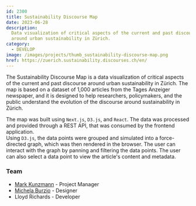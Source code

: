 ```yaml
---
id: 2300
title: Sustainability Discourse Map
date: 2023-06-28
description:
  Data visualization of critical aspects of the current and past discourse
  around urban sustainability in Zürich.
category:
  - DEVELOP
image: /images/projects/thumb_sustainability-discourse-map.png
href: https://zuerich.sustainability.discourses.ch/en/
---
```


The Sustainability Discourse Map is a data visualization of critical aspects of
the current and past discourse around urban sustainability in Zürich. The map is
based on a dataset of 1,000 articles from the Tages Anzeiger newspaper, and it
is designed to help researchers, policymakers, and the public understand the
evolution of the discourse around sustainability in Zürich.

The map was built using `Next.js`, `D3.js`, and `React`. The data was processed
and provided through a REST API, that was consumed by the frontend
application.  
Using `D3.js`, the data points were grouped and simulated into a force-directed
graph, which was then rendered in the browser. The user can interact with the
graph by panning and filtering the data points. The user can also select a data
point to view the article's content and metadata.

### Team

- [Mark Kunzmann](https://www.linkedin.com/in/mkunzmann/) - Project Manager
- [Michela Burzio](https://www.linkedin.com/in/michelaburzio/) - Designer
- Lloyd Richards - Developer
